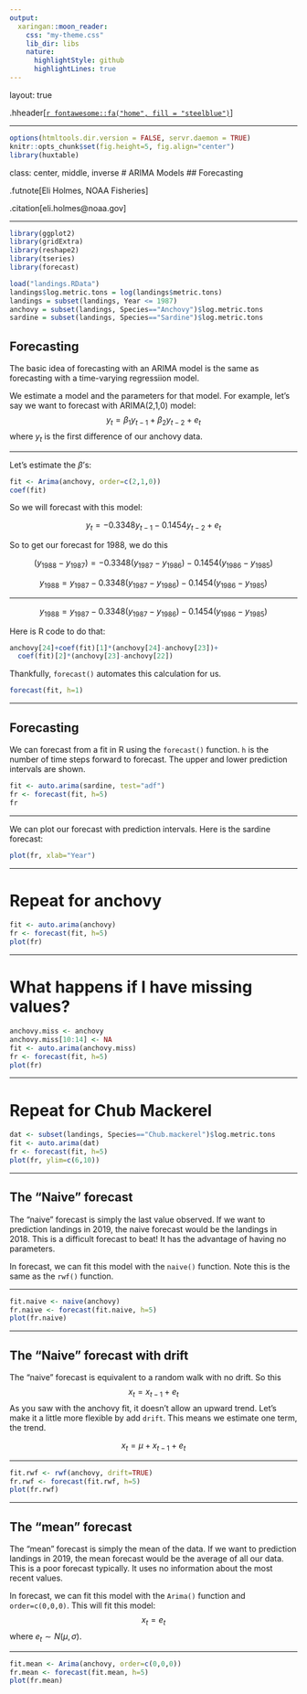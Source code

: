 ```yaml
---
output:
  xaringan::moon_reader:
    css: "my-theme.css"
    lib_dir: libs
    nature:
      highlightStyle: github
      highlightLines: true
---
```


layout: true

.hheader[<a href="index.html">`r fontawesome::fa("home", fill = "steelblue")`</a>]

---

```r
options(htmltools.dir.version = FALSE, servr.daemon = TRUE)
knitr::opts_chunk$set(fig.height=5, fig.align="center")
library(huxtable)
```

class: center, middle, inverse
# ARIMA Models
## Forecasting

.futnote[Eli Holmes, NOAA Fisheries]

.citation[eli.holmes@noaa.gov]

---

```r
library(ggplot2)
library(gridExtra)
library(reshape2)
library(tseries)
library(forecast)
```

```r
load("landings.RData")
landings$log.metric.tons = log(landings$metric.tons)
landings = subset(landings, Year <= 1987)
anchovy = subset(landings, Species=="Anchovy")$log.metric.tons
sardine = subset(landings, Species=="Sardine")$log.metric.tons
```

## Forecasting

The basic idea of forecasting with an ARIMA model is the same as forecasting with a time-varying regressiion model.

We estimate a model and the parameters for that model.  For example, let's say we want to forecast with ARIMA(2,1,0) model:
$$y_t = \beta_1 y_{t-1} + \beta_2 y_{t-2} + e_t$$
where $y_t$ is the first difference of our anchovy data.

---

Let's estimate the $\beta$'s:

```r
fit <- Arima(anchovy, order=c(2,1,0))
coef(fit)
```

So we will forecast with this model:

$$y_t = -0.3348 y_{t-1} - 0.1454 y_{t-2} + e_t$$

So to get our forecast for 1988, we do this

$$(y_{1988}-y_{1987}) = -0.3348 (y_{1987}-y_{1986}) - 0.1454 (y_{1986}-y_{1985})$$

$$y_{1988} = y_{1987}-0.3348 (y_{1987}-y_{1986}) - 0.1454 (y_{1986}-y_{1985})$$

---

$$y_{1988} = y_{1987}-0.3348 (y_{1987}-y_{1986}) - 0.1454 (y_{1986}-y_{1985})$$

Here is R code to do that:

```r
anchovy[24]+coef(fit)[1]*(anchovy[24]-anchovy[23])+
  coef(fit)[2]*(anchovy[23]-anchovy[22])
```

Thankfully, `forecast()` automates this calculation for us.

```r
forecast(fit, h=1)
```

---

## Forecasting

We can forecast from a fit in R using the `forecast()` function.  `h` is the number of time steps forward to forecast.  The upper and lower prediction intervals are shown.

```r
fit <- auto.arima(sardine, test="adf")
fr <- forecast(fit, h=5)
fr
```

---

We can plot our forecast with prediction intervals.  Here is the sardine forecast:

```r
plot(fr, xlab="Year")
```

---

# Repeat for anchovy

```r
fit <- auto.arima(anchovy)
fr <- forecast(fit, h=5)
plot(fr)
```

---

# What happens if I have missing values?

```r
anchovy.miss <- anchovy
anchovy.miss[10:14] <- NA
fit <- auto.arima(anchovy.miss)
fr <- forecast(fit, h=5)
plot(fr)
```

---

# Repeat for Chub Mackerel

```r
dat <- subset(landings, Species=="Chub.mackerel")$log.metric.tons
fit <- auto.arima(dat)
fr <- forecast(fit, h=5)
plot(fr, ylim=c(6,10))
```


---

## The "Naive" forecast

The "naive" forecast is simply the last value observed.  If we want to prediction landings in 2019, the naive forecast would be the landings in 2018.  This is a difficult forecast to beat!  It has the advantage of having no parameters.

In forecast, we can fit this model with the `naive()` function.  Note this is the same as the `rwf()` function.

---

```r
fit.naive <- naive(anchovy)
fr.naive <- forecast(fit.naive, h=5)
plot(fr.naive)
```

---

## The "Naive" forecast with drift

The "naive" forecast is equivalent to a random walk with no drift.  So this
$$x_t = x_{t-1} + e_t$$
As you saw with the anchovy fit, it doesn't allow an upward trend.  Let's make it a little more flexible by add `drift`.  This means we estimate one term, the trend.

$$x_t = \mu + x_{t-1} + e_t$$

---

```r
fit.rwf <- rwf(anchovy, drift=TRUE)
fr.rwf <- forecast(fit.rwf, h=5)
plot(fr.rwf)
```

---

## The "mean" forecast

The "mean" forecast is simply the mean of the data.  If we want to prediction landings in 2019, the mean forecast would be the average of all our data.  This is a poor forecast typically.  It uses no information about the most recent values.

In forecast, we can fit this model with the `Arima()` function and `order=c(0,0,0)`.  This will fit this model:
$$x_t = e_t$$
where $e_t \sim N(\mu, \sigma)$.

---

```r
fit.mean <- Arima(anchovy, order=c(0,0,0))
fr.mean <- forecast(fit.mean, h=5)
plot(fr.mean)
```


